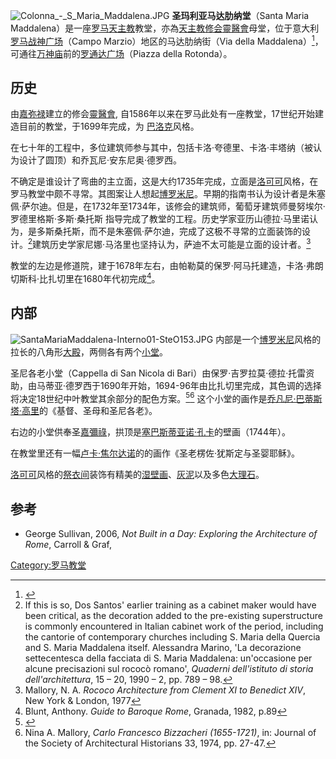 [[File:Colonna_-_S_Maria_Maddalena.JPG|thumb]]
'''圣玛利亚马达肋纳堂'''（Santa Maria Maddalena）是一座[[罗马天主教|罗马天主教]]教堂，亦為[[天主教|天主教]][[修会|修会]][[靈醫會|靈醫會]]母堂，位于意大利[[罗马|罗马]][[战神广场_(罗马分区)|战神广场]]（Campo Marzio）地区的马达肋纳街（Via della Maddalena）<ref>{{Cite web|url=https://architecture.tourismrent.com/ancient-architecture/rethinking-the-history-of-rococo-the-unique-decoration-of-the-chiesa-di-santa-maria-maddalena|title=Rethinking The History Of Rococo: The Unique Decoration Of The Chiesa Di Santa Maria Maddalena|last=Wang|first=Amelia|date=2018-08-12|website=Architecture|language=en-US|access-date=2020-02-13|archive-date=2020-02-13|archive-url=https://web.archive.org/web/20200213142248/https://architecture.tourismrent.com/ancient-architecture/rethinking-the-history-of-rococo-the-unique-decoration-of-the-chiesa-di-santa-maria-maddalena|dead-url=no}}</ref>，可通往[[万神庙|万神庙]]前的[[罗通达广场|罗通达广场]]（Piazza della Rotonda）。

==历史==
由[[嘉弥禄|嘉弥禄]]建立的修会[[靈醫會|靈醫會]], 自1586年以来在罗马此处有一座教堂，17世纪开始建造目前的教堂，于1699年完成，为 [[巴洛克|巴洛克]]风格。

在七十年的工程中，多位建筑师参与其中，包括卡洛·夸德里、卡洛·丰塔纳（被认为设计了圆顶）和乔瓦尼·安东尼奥·德罗西。 

不确定是谁设计了弯曲的主立面，这是大约1735年完成，立面是[[洛可可|洛可可]]风格，在罗马教堂中颇不寻常。其图案让人想起[[博罗米尼|博罗米尼]]。早期的指南书认为设计者是朱塞佩·萨尔迪。但是，在1732年至1734年，该修会的建筑师，葡萄牙建筑师曼努埃尔·罗德里格斯·多斯·桑托斯 指导完成了教堂的工程。历史学家亚历山德拉·马里诺认为，是多斯桑托斯，而不是朱塞佩·萨尔迪，完成了这极不寻常的立面装饰的设计。<ref>If this is so, Dos Santos' earlier training as a cabinet maker would have been critical, as the decoration added to the pre-existing superstructure is commonly encountered in Italian cabinet work of the period, including the cantorie of contemporary churches including S. Maria della Quercia and S. Maria Maddalena itself. Alessandra Marino, 'La decorazione settecentesca della facciata di S. Maria Maddalena: un'occasione per alcune precisazioni sul rococò romano', ''Quaderni dell'istituto di storia dell'architettura'', 15 – 20, 1990 – 2, pp. 789 – 98.</ref>建筑历史学家尼娜·马洛里也坚持认为，萨迪不太可能是立面的设计者。<ref>Mallory, N. A. ''Rococo Architecture from Clement XI to Benedict XIV'', New York & London, 1977</ref>

教堂的左边是修道院，建于1678年左右，由帕勒莫的保罗·阿马托建造，卡洛·弗朗切斯科·比扎切里在1680年代初完成<ref>Blunt, Anthony. ''Guide to Baroque Rome'', Granada, 1982, p.89</ref>。

==内部==
[[Image:SantaMariaMaddalena-Interno01-SteO153.JPG|thumb]]
内部是一个[[博罗米尼|博罗米尼]]风格的拉长的八角形[[大殿|大殿]]，两侧各有两个[[小堂|小堂]]。

圣尼各老小堂（Cappella di San Nicola di Bari）由保罗·吉罗拉莫·德拉·托雷资助，由马蒂亚·德罗西于1690年开始，1694-96年由比扎切里完成，其色调的选择将决定18世纪中叶教堂其余部分的配色方案。<ref>{{AKL|11|277 s.||Bizzaccheri, Carlo Francesco|[[Gerhard_Bissell|Gerhard Bissell]]}}</ref><ref>Nina A. Mallory, ''Carlo Francesco Bizzacheri (1655-1721)'', in: Journal of the Society of Architectural Historians 33, 1974, pp. 27-47.</ref> 这个小堂的画作是[[乔凡尼·巴蒂斯塔·高里|乔凡尼·巴蒂斯塔·高里]]的《基督、圣母和圣尼各老》。

右边的小堂供奉圣[[嘉彌祿|嘉彌祿]]，拱顶是[[塞巴斯蒂亚诺·孔卡|塞巴斯蒂亚诺·孔卡]]的壁画（1744年）。

在教堂里还有一幅[[卢卡·焦尔达诺|卢卡·焦尔达诺]]的的画作《圣老楞佐·犹斯定与圣婴耶稣》。

[[洛可可|洛可可]]风格的[[祭衣间|祭衣间]]装饰有精美的[[湿壁画|湿壁画]]、[[灰泥|灰泥]]以及多色[[大理石|大理石]]。

==参考==
{{reflist}}
* George Sullivan, 2006, ''Not Built in a Day: Exploring the Architecture of Rome'', Carroll & Graf, {{ISBN|0-7867-1749-1}}
{{Coord|41.900073|N|12.476724|E|source:itwiki_region:IT_type:landmark|format=dms|display=title}}
[[Category:罗马教堂|Category:罗马教堂]]
